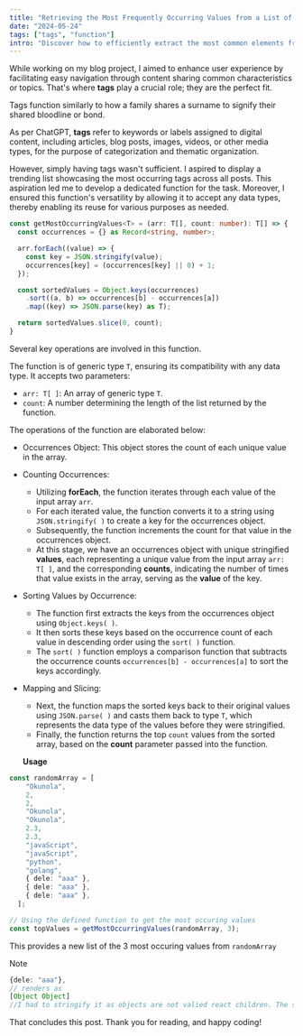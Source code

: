 ---
title: "Retrieving the Most Frequently Occurring Values from a List of Any Data Types"
date: "2024-05-24"
tags: ["tags", "function"]
intro: "Discover how to efficiently extract the most common elements from diverse datasets, regardless of data type using TypeScript. Learn practical methods now!"
---

<CustomImage
  src="https://raw.githubusercontent.com/okunola11/blogPosts-test/main/post2/trending.png"
  alt="Rendered output of top occuring values"
/>

While working on my blog project, I aimed to enhance user experience by facilitating easy navigation through content sharing common characteristics or topics. That's where **tags** play a crucial role; they are the perfect fit.

Tags function similarly to how a family shares a surname to signify their shared bloodline or bond.

As per ChatGPT, **tags** refer to keywords or labels assigned to digital content, including articles, blog posts, images, videos, or other media types, for the purpose of categorization and thematic organization.

However, simply having tags wasn't sufficient. I aspired to display a trending list showcasing the most occurring tags across all posts. This aspiration led me to develop a dedicated function for the task. Moreover, I ensured this function's versatility by allowing it to accept any data types, thereby enabling its reuse for various purposes as needed.

```ts
const getMostOccurringValues<T> = (arr: T[], count: number): T[] => {
  const occurrences = {} as Record<string, number>;

  arr.forEach((value) => {
    const key = JSON.stringify(value);
    occurrences[key] = (occurrences[key] || 0) + 1;
  });

  const sortedValues = Object.keys(occurrences)
    .sort((a, b) => occurrences[b] - occurrences[a])
    .map((key) => JSON.parse(key) as T);

  return sortedValues.slice(0, count);
}

```

Several key operations are involved in this function.

The function is of generic type `T`, ensuring its compatibility with any data type. It accepts two parameters:

- `arr: T[ ]`: An array of generic type `T`.
- `count`: A number determining the length of the list returned by the function.

The operations of the function are elaborated below:

- Occurrences Object: This object stores the count of each unique value in the array.
- Counting Occurrences:
  - Utilizing **forEach**, the function iterates through each value of the input array `arr`.
  - For each iterated value, the function converts it to a string using `JSON.stringify( )` to create a key for the occurrences object.
  - Subsequently, the function increments the count for that value in the occurrences object.
  - At this stage, we have an occurrences object with unique stringified **values**, each representing a unique value from the input array `arr: T[ ]`, and the corresponding **counts**, indicating the number of times that value exists in the array, serving as the **value** of the key.
- Sorting Values by Occurrence:
  - The function first extracts the keys from the occurrences object using `Object.keys( )`.
  - It then sorts these keys based on the occurrence count of each value in descending order using the `sort( )` function.
  - The `sort( )` function employs a comparison function that subtracts the occurrence counts `occurrences[b] - occurrences[a]` to sort the keys accordingly.
- Mapping and Slicing:

  - Next, the function maps the sorted keys back to their original values using `JSON.parse( )` and casts them back to type `T`, which represents the data type of the values before they were stringified.
  - Finally, the function returns the top `count` values from the sorted array, based on the **count** parameter passed into the function.

  **Usage**

```TypeScript
const randomArray = [
    "Okunola",
    2,
    2,
    "Okunola",
    "Okunola",
    2.3,
    2.3,
    "javaScript",
    "javaScript",
    "python",
    "golang",
    { dele: "aaa" },
    { dele: "aaa" },
    { dele: "aaa" },
  ];

// Using the defined function to get the most occuring values
const topValues = getMostOccurringValues(randomArray, 3);
```

This provides a new list of the 3 most occuring values from `randomArray`

<CustomImage
  src="https://raw.githubusercontent.com/okunola11/blogPosts-test/main/post2/post2.png"
  alt="Rendered output of top occuring values"
/>

> [!NOTE]

```TypeScript
{dele: "aaa"},
// renders as
[Object Object]
//I had to stringify it as objects are not valied react children. The same object passed in will get returned by the function.
```

That concludes this post. Thank you for reading, and happy coding!
